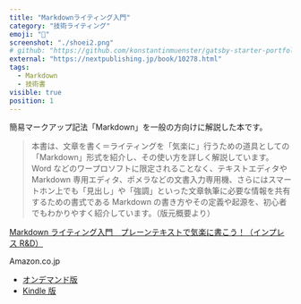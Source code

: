 ```yaml
---
title: "Markdownライティング入門"
category: "技術ライティング"
emoji: "📝"
screenshot: "./shoei2.png"
# github: "https://github.com/konstantinmuenster/gatsby-starter-portfolio-minimal"
external: "https://nextpublishing.jp/book/10278.html"
tags:
  - Markdown
  - 技術書
visible: true
position: 1
---
```


簡易マークアップ記法「Markdown」を一般の方向けに解説した本です。

> 本書は、文章を書く＝ライティングを「気楽に」行うための道具としての「Markdown」形式を紹介し、その使い方を詳しく解説しています。Word などのワープロソフトに限定されることなく、テキストエディタや Markdown 専用エディタ、ポメラなどの文書入力専用機、さらにはスマートホン上でも「見出し」や「強調」といった文章執筆に必要な情報を共有するための書式である Markdown の書き方やその定義や起源を、初心者でもわかりやすく紹介しています。（版元概要より）

[Markdown ライティング入門　プレーンテキストで気楽に書こう！（インプレス R&D）](https://nextpublishing.jp/book/10278.html)

Amazon.co.jp

- [オンデマンド版](http://www.amazon.co.jp/dp/4844398369/)
- [Kindle 版](http://www.amazon.co.jp/dp/B07L5GDCMM/)
